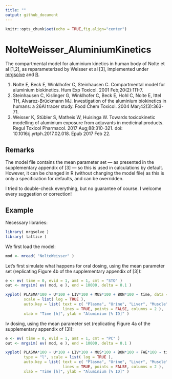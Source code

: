 ```yaml
---
title: ""
output: github_document
---
```


```r
knitr::opts_chunk$set(echo = TRUE,fig.align="center")
```

# NolteWeisser_AluminiumKinetics
The compartmental model for aluminium kinetics in human body of Nolte et al [1,2], as reparameterized by Weisser et al [3], implemented under [mrgsolve](https://mrgsolve.github.io/) and [R](https://www.r-project.org/).

1. Nolte E, Beck E, Winklhofer C, Steinhausen C. Compartmental model for aluminium biokinetics. Hum Exp Toxicol. 2001 Feb;20(2):111-7.
2. Steinhausen C, Kislinger G, Winklhofer C, Beck E, Hohl C, Nolte E, Ittel TH, Alvarez-Brückmann MJ. Investigation of the aluminium biokinetics in humans: a 26Al tracer study. Food Chem Toxicol. 2004 Mar;42(3):363-71.
3. Weisser K, Stübler S, Matheis W, Huisinga W. Towards toxicokinetic modelling of aluminium exposure from adjuvants in medicinal products. Regul Toxicol Pharmacol. 2017 Aug;88:310-321. doi: 10.1016/j.yrtph.2017.02.018. Epub 2017 Feb 22.

## Remarks

The model file contains the mean parameter set — as presented in the supplementary appendix of [3] — so this is used in calculations by default. However, it can be changed in R (without changing the model file) as this is only a specification for defaults, and can be overridden.

I tried to double-check everything, but no guarantee of course. I welcome every suggestion or correction!

## Example

Necessary libraries:

```r
library( mrgsolve )
library( lattice )
```

We first load the model:
```r
mod <- mread( "NolteWeisser" )
```

Let's first simulate what happens for oral dosing, using the mean parameter set (replicating Figure 4b of the supplementary appendix of [3]):
```r
e <- ev( time = 0, evid = 1, amt = 1, cmt = "STO" )
out <- mrgsim( ev( mod, e ), end = 10000, delta = 0.1 )

xyplot( PLASMA*100 + U*100 + LIV*100 + MUS*100 + BON*100 ~ time, data = out@data[ -1, ], type = "l",
        scale = list( log = TRUE ),
        auto.key = list( text = c( "Plasma", "Urine", "Liver", "Muscle", "Bone" ),
                         lines = TRUE, points = FALSE, columns = 2 ),
        xlab = "Time [h]", ylab = "Aluminium [% ID]" )
```

Iv dosing, using the mean parameter set (replicating Figure 4a of the supplementary appendix of [3]):
```r
e <- ev( time = 0, evid = 1, amt = 1, cmt = "PC" )
out <- mrgsim( ev( mod, e ), end = 10000, delta = 0.1 )

xyplot( PLASMA*100 + U*100 + LIV*100 + MUS*100 + BON*100 + FAE*100 ~ time, data = out@data[ -1, ],
        type = "l", scale = list( log = TRUE ),
        auto.key = list( text = c( "Plasma", "Urine", "Liver", "Muscle", "Bone", "Faeces" ),
                         lines = TRUE, points = FALSE, columns = 2 ),
        xlab = "Time [h]", ylab = "Aluminium [% ID]" )
```

